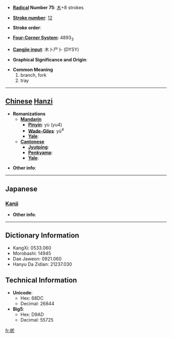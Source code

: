 * '''[[Wiktionary:Chinese radical index| Radical]] Number 75''': [[Wiktionary:Chinese radical index 木|木]]+8 strokes

* '''[[Wiktionary:Chinese total strokes index|Stroke number]]''': [[Wiktionary:Chinese total strokes index 12|12]]

* '''Stroke order''': 

* '''[[Wiktionary:Chinese four corner index|Four-Corner System]]''': 4893<sub>3</sub>

* '''[[Wiktionary:Chinese Cangjie index|Cangjie input]]''': 木卜尸卜 (DYSY)

* '''Graphical Significance and Origin''': 

* '''Common Meaning'''
*#branch, fork
*# tray


----

== [[Chinese]] [[Hanzi]] ==

* '''Romanizations'''
** '''[[Mandarin]]'''
*** '''[[Pinyin]]''': yù (yu4)
*** '''[[Wade-Giles]]''': yü<sup>4</sup>
*** '''[[Yale]]''': 
** '''[[Cantonese]]'''
*** '''[[Jyutping]]''':
*** '''[[Penkyamp]]''': 
*** '''[[Yale]]''': 

* '''Other info''': 

----

==Japanese==
===[[Kanji]]===
{{kanji|on readings=[[よ]] (yo), [[お]] (o)|kun readings=[[だい]] (dai)}}

* '''Other info''':  

----

== Dictionary Information ==

* KangXi: 0533.060
* Morobashi: 14945
* Dae Jaweon: 0921.060
* Hanyu Da Zidian: 21237.030

== Technical Information ==

* '''Unicode''':
** Hex: 68DC
** Decimal: 26844
* '''Big5''':
** Hex: D9AD
** Decimal: 55725

[[fr:棜]]